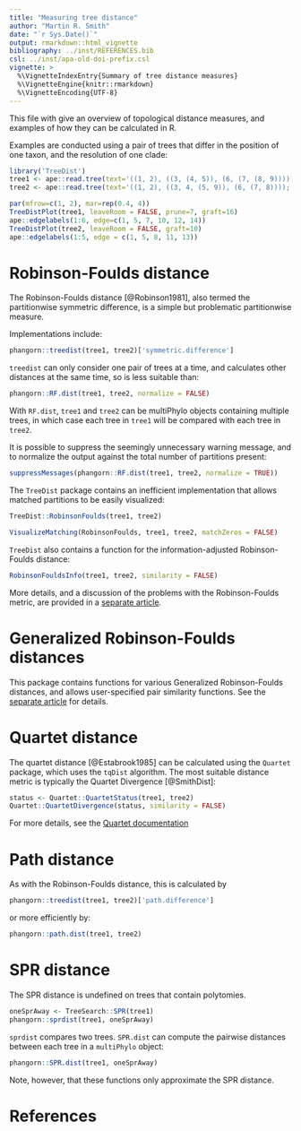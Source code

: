 ```yaml
---
title: "Measuring tree distance"
author: "Martin R. Smith"
date: "`r Sys.Date()`"
output: rmarkdown::html_vignette
bibliography: ../inst/REFERENCES.bib
csl: ../inst/apa-old-doi-prefix.csl
vignette: >
  %\VignetteIndexEntry{Summary of tree distance measures}
  %\VignetteEngine{knitr::rmarkdown}
  %\VignetteEncoding{UTF-8}
---
```


This file with give an overview of topological distance measures, and examples
of how they can be calculated in R.

Examples are conducted using a pair of trees that differ in the position of one
taxon, and the resolution of one clade:

```r
library('TreeDist')
tree1 <- ape::read.tree(text='((1, 2), ((3, (4, 5)), (6, (7, (8, 9)))));')
tree2 <- ape::read.tree(text='((1, 2), ((3, 4, (5, 9)), (6, (7, 8))));')

par(mfrow=c(1, 2), mar=rep(0.4, 4))
TreeDistPlot(tree1, leaveRoom = FALSE, prune=7, graft=16)
ape::edgelabels(1:6, edge=c(1, 5, 7, 10, 12, 14))
TreeDistPlot(tree2, leaveRoom = FALSE, graft=10)
ape::edgelabels(1:5, edge = c(1, 5, 8, 11, 13))
```

# Robinson-Foulds distance

The Robinson-Foulds distance [@Robinson1981], also termed the partitionwise 
symmetric difference, is a simple but problematic partitionwise measure.

Implementations include:

```r
phangorn::treedist(tree1, tree2)['symmetric.difference']
```

`treedist` can only consider one pair of trees at a time, and calculates
other distances at the same time, so is less suitable than:

```r
phangorn::RF.dist(tree1, tree2, normalize = FALSE)
```

With `RF.dist`, `tree1` and `tree2` can be multiPhylo objects containing 
multiple trees, in which case each tree in `tree1` will be compared with
each tree in `tree2`.

It is possible to suppress the seemingly unnecessary
warning message, and to normalize the output against the total number of 
partitions present:

```r
suppressMessages(phangorn::RF.dist(tree1, tree2, normalize = TRUE))
```

The `TreeDist` package contains an inefficient implementation that allows
matched partitions to be easily visualized:

```r
TreeDist::RobinsonFoulds(tree1, tree2)
```

```r
VisualizeMatching(RobinsonFoulds, tree1, tree2, matchZeros = FALSE)
```

`TreeDist` also contains a function for the information-adjusted 
Robinson-Foulds distance:

```r
RobinsonFouldsInfo(tree1, tree2, similarity = FALSE)
```

More details, and a discussion of the problems with the Robinson-Foulds metric,
are provided in a [separate article](Robinson-Foulds.html). <!-- #TODO check link-->

# Generalized Robinson-Foulds distances

This package contains functions for various Generalized Robinson-Foulds 
distances, and allows user-specified pair similarity functions.  See the
[separate article](Generalized-RF.html)<!-- #TODO check link--> for details.

# Quartet distance

The quartet distance [@Estabrook1985] can be calculated using the `Quartet` 
package, which uses the `tqDist` algorithm.
The most suitable distance metric is typically the Quartet Divergence
[@SmithDist]:

```r
status <- Quartet::QuartetStatus(tree1, tree2)
Quartet::QuartetDivergence(status, similarity = FALSE)
```

For more details, see the [Quartet documentation](https://ms609.github.io/Quartet)

# Path distance

As with the Robinson-Foulds distance, this is calculated by 

```r
phangorn::treedist(tree1, tree2)['path.difference']
```

or more efficiently by:

```r
phangorn::path.dist(tree1, tree2)
```

# SPR distance

The SPR distance is undefined on trees that contain polytomies.

```r
oneSprAway <- TreeSearch::SPR(tree1)
phangorn::sprdist(tree1, oneSprAway)
```

`sprdist` compares two trees. `SPR.dist` can compute the pairwise distances
between each tree in a `multiPhylo` object:

```r
phangorn::SPR.dist(tree1, oneSprAway)
```

Note, however, that these functions only approximate the SPR distance.

# References
